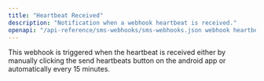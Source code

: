 ```yaml
---
title: "Heartbeat Received"
description: "Notification when a webhook heartbeat is received."
openapi: "/api-reference/sms-webhooks/sms-webhooks.json webhook heartbeat-received"
---
```


This webhook is triggered when the heartbeat is received either by manually clicking the send heartbeats button on the android app or automatically every 15 minutes.
